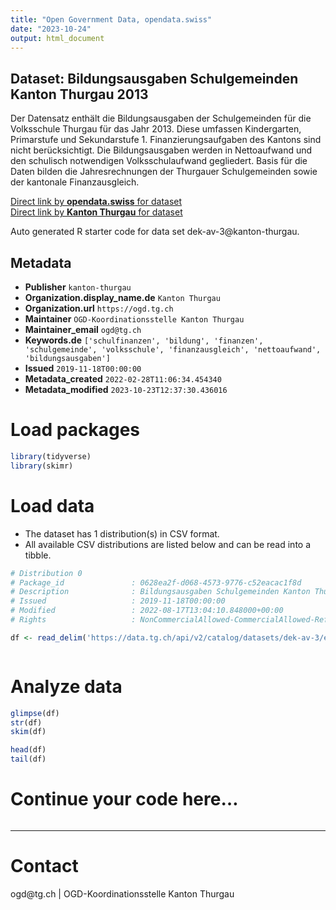 ```yaml
---
title: "Open Government Data, opendata.swiss"
date: "2023-10-24"
output: html_document
---
```


## Dataset: Bildungsausgaben Schulgemeinden Kanton Thurgau 2013

Der Datensatz enthält die Bildungsausgaben der Schulgemeinden für die Volksschule Thurgau für das Jahr 2013. Diese umfassen Kindergarten, Primarstufe und Sekundarstufe 1. Finanzierungsaufgaben des Kantons sind nicht berücksichtigt. Die Bildungsausgaben werden in Nettoaufwand und den schulisch notwendigen Volksschulaufwand gegliedert. Basis für die Daten bilden die Jahresrechnungen der Thurgauer Schulgemeinden sowie der kantonale Finanzausgleich. 

[Direct link by **opendata.swiss** for dataset](https://opendata.swiss/de/dataset/bildungsausgaben-schulgemeinden-kanton-thurgau-2013)<br>
[Direct link by **Kanton Thurgau** for dataset](https://data.tg.ch/explore/dataset/dek-av-3/)

Auto generated R starter code for data set dek-av-3@kanton-thurgau.

## Metadata

- **Publisher** `kanton-thurgau`
- **Organization.display_name.de** `Kanton Thurgau`
- **Organization.url** `https://ogd.tg.ch`
- **Maintainer** `OGD-Koordinationsstelle Kanton Thurgau`
- **Maintainer_email** `ogd@tg.ch`
- **Keywords.de** `['schulfinanzen', 'bildung', 'finanzen', 'schulgemeinde', 'volksschule', 'finanzausgleich', 'nettoaufwand', 'bildungsausgaben']`
- **Issued** `2019-11-18T00:00:00`
- **Metadata_created** `2022-02-28T11:06:34.454340`
- **Metadata_modified** `2023-10-23T12:37:30.436016`


# Load packages

```r

library(tidyverse)
library(skimr)

```

# Load data

-   The dataset has 1 distribution(s) in CSV format.
-   All available CSV distributions are listed below and can be read into a tibble.

```r

# Distribution 0
# Package_id               : 0628ea2f-d068-4573-9776-c52eacac1f8d
# Description              : Bildungsausgaben Schulgemeinden Kanton Thurgau 2013 (csv)
# Issued                   : 2019-11-18T00:00:00
# Modified                 : 2022-08-17T13:04:10.848000+00:00
# Rights                   : NonCommercialAllowed-CommercialAllowed-ReferenceRequired

df <- read_delim('https://data.tg.ch/api/v2/catalog/datasets/dek-av-3/exports/csv')



```

# Analyze data

```r

glimpse(df)
str(df)
skim(df)

head(df)
tail(df)

```

# Continue your code here...

```r

```

------------------------------------------------------------------------

# Contact

ogd@tg.ch | OGD-Koordinationsstelle Kanton Thurgau
